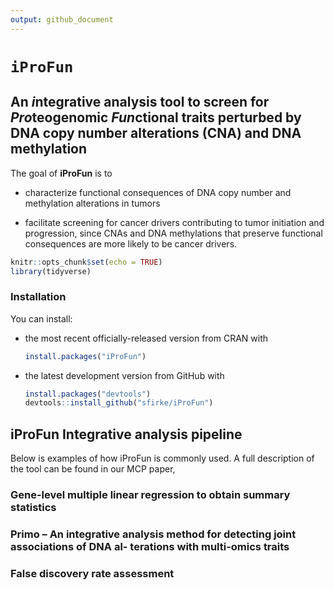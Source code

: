 ```yaml
---
output: github_document
---
```

<!-- README.md is generated from README.Rmd. Please edit that file -->

# `iProFun`

## An *i*ntegrative analysis tool to screen for *Pro*teogenomic *Fun*ctional traits perturbed by DNA copy number alterations (CNA) and DNA methylation


The goal of **iProFun** is to 

* characterize functional consequences of DNA copy number and methylation alterations in tumors 

* facilitate screening for cancer drivers contributing to tumor initiation and progression, since CNAs and DNA methylations that preserve functional consequences are more likely to be cancer drivers. 

```r
knitr::opts_chunk$set(echo = TRUE)
library(tidyverse)
```

### Installation

You can install:

* the most recent officially-released version from CRAN with

    ```R
    install.packages("iProFun")
    ````

* the latest development version from GitHub with

    ```R
    install.packages("devtools")
    devtools::install_github("sfirke/iProFun")
    ````
    
    
## iProFun Integrative analysis pipeline

Below is examples of how iProFun is commonly used.  A full description of the tool can be found in our MCP paper,

### Gene-level multiple linear regression to obtain summary statistics

### Primo – An integrative analysis method for detecting joint associations of DNA al- terations with multi-omics traits

### False discovery rate assessment